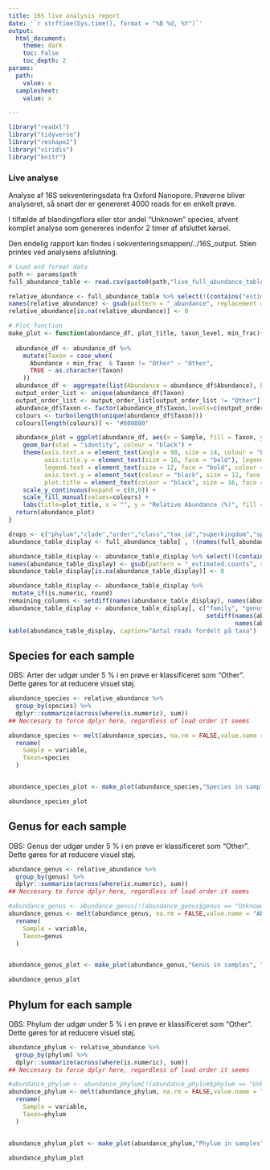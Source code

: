 ```yaml
---
title: 16S live analysis report
date: '`r strftime(Sys.time(), format = "%B %d, %Y")`'
output:
  html_document:
    theme: dark
    toc: False
    toc_depth: 2
params:
  path:
    value: x
  samplesheet:
    value: x

---
```


<style type="text/css">
.main-container {
  margin: auto;
}
</style>

```r
library("readxl")
library("tidyverse")
library("reshape2")
library("viridis")
library("knitr")
```
### Live analyse
Analyse af 16S sekventeringsdata fra Oxford Nanopore. Prøverne bliver analyseret, så snart der er genereret 4000 reads for en enkelt prøve. 

I tilfælde af blandingsflora eller stor andel "Unknown" species, afvent komplet analyse som genereres indenfor 2 timer af afsluttet kørsel.

Den endelig rapport kan findes i sekventeringsmappen/../16S_output. Stien printes ved analysens afslutning.


```r
# Load and format data
path <- params$path
full_abundance_table <- read.csv(paste0(path,"live_full_abundance_table.csv"),row.names = "X")

relative_abundance <- full_abundance_table %>% select(!(contains("estimated.counts")))
names(relative_abundance) <- gsub(pattern = "_abundance", replacement = "", x = names(relative_abundance))
relative_abundance[is.na(relative_abundance)] <- 0
```

```r
# Plot function
make_plot <- function(abundance_df, plot_title, taxon_level, min_frac){
  
  abundance_df <- abundance_df %>% 
    mutate(Taxon = case_when(
      Abundance < min_frac  & Taxon != "Other" ~ "Other",
      TRUE ~ as.character(Taxon)
    ))
  abundance_df <- aggregate(list(Abundance = abundance_df$Abundance), by=list(Taxon=abundance_df$Taxon, Sample=abundance_df$Sample), FUN=sum)
  output_order_list <- unique(abundance_df$Taxon)
  output_order_list <- output_order_list[output_order_list != "Other"]
  abundance_df$Taxon <- factor(abundance_df$Taxon,levels=c(output_order_list,"Other"))
  colours <- turbo(length(unique(abundance_df$Taxon)))
  colours[length(colours)] <- "#808080"

  abundance_plot = ggplot(abundance_df, aes(x = Sample, fill = Taxon, y = Abundance)) + 
    geom_bar(stat = "identity", colour = "black") + 
    theme(axis.text.x = element_text(angle = 90, size = 14, colour = "black", vjust = 0.5, hjust = 1, face= "bold"), 
          axis.title.y = element_text(size = 16, face = "bold"), legend.title = element_text(size = 16, face = "bold"), 
          legend.text = element_text(size = 12, face = "bold", colour = "black"), 
          axis.text.y = element_text(colour = "black", size = 12, face = "bold"),
          plot.title = element_text(colour = "black", size = 16, face = "bold")) + 
    scale_y_continuous(expand = c(0,0)) + 
    scale_fill_manual(values=colours) +
    labs(title=plot_title, x = "", y = "Relative Abundance (%)", fill = taxon_level)
  return(abundance_plot)
}
```

```r
drops <- c("phylum","clade","order","class","tax_id","superkingdom","species.group","subspecies","species.subgroup")
abundance_table_display <- full_abundance_table[ , !(names(full_abundance_table) %in% drops)]

abundance_table_display <- abundance_table_display %>% select(!(contains("abundance")))
names(abundance_table_display) <- gsub(pattern = "_estimated.counts", replacement = "", x = names(abundance_table_display))
abundance_table_display[is.na(abundance_table_display)] <- 0

abundance_table_display <- abundance_table_display %>% 
 mutate_if(is.numeric, round)
remaining_columns <- setdiff(names(abundance_table_display), names(abundance_table_display)[1:3])
abundance_table_display <- abundance_table_display[, c("family", "genus", "species", 
                                                       setdiff(names(abundance_table_display),
                                                               names(abundance_table_display)[1:3]))]
kable(abundance_table_display, caption="Antal reads fordelt på taxa")

```
## Species for each sample
OBS: Arter der udgør under 5 % i en prøve er klassificeret som "Other". Dette gøres for at reducere visuel støj. 

```r
abundance_species <- relative_abundance %>% 
  group_by(species) %>% 
  dplyr::summarize(across(where(is.numeric), sum))
## Neccesary to force dplyr here, regardless of load order it seems

abundance_species <- melt(abundance_species, na.rm = FALSE,value.name = "Abundance", id = 'species') %>% 
  rename(
    Sample = variable,
    Taxon=species
  )


abundance_species_plot <- make_plot(abundance_species,"Species in samples", "Species", 0.05)

abundance_species_plot
```

## Genus for each sample
OBS: Genus der udgør under 5 % i en prøve er klassificeret som "Other". Dette gøres for at reducere visuel støj. 

```r
abundance_genus <- relative_abundance %>% 
  group_by(genus) %>% 
  dplyr::summarize(across(where(is.numeric), sum))
## Neccesary to force dplyr here, regardless of load order it seems

#abundance_genus <- abundance_genus[!(abundance_genus$genus == "Unknowwn"), ]
abundance_genus <- melt(abundance_genus, na.rm = FALSE,value.name = "Abundance", id = 'genus') %>% 
  rename(
    Sample = variable,
    Taxon=genus
  )


abundance_genus_plot <- make_plot(abundance_genus,"Genus in samples", "Genus", 0.05)

abundance_genus_plot
```

## Phylum for each sample
OBS: Phylum  der udgør under 5 % i en prøve er klassificeret som "Other". Dette gøres for at reducere visuel støj. 

```r
abundance_phylum <- relative_abundance %>% 
  group_by(phylum) %>% 
  dplyr::summarize(across(where(is.numeric), sum))
## Neccesary to force dplyr here, regardless of load order it seems

#abundance_phylum <- abundance_phylum[!(abundance_phylum$phylum == "Unknowwn"), ]
abundance_phylum <- melt(abundance_phylum, na.rm = FALSE,value.name = "Abundance", id = 'phylum') %>% 
  rename(
    Sample = variable,
    Taxon=phylum
  )


abundance_phylum_plot <- make_plot(abundance_phylum,"Phylum in samples", "phylum", 0.05)

abundance_phylum_plot
```

